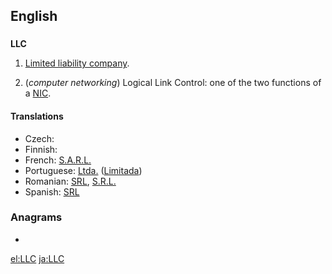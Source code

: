 {{wikipedia}}
==English==

==={{initialism}}===
'''LLC'''

# {{business|legal}} [[limited liability company|Limited liability company]].
# (''computer networking'') Logical Link Control: one of the two functions of a [[NIC]].

====Translations====
{{trans-top|Limited Liability Company}}
* Czech: {{t|cs|s r.o.}}
* Finnish: {{t+|fi|Oy}}
* French: [[S.A.R.L.]]
* Portuguese: [[Ltda.]] ([[Limitada]])
* Romanian: [[SRL]], [[S.R.L.]]
* Spanish: [[SRL]]
{{trans-mid}}
{{trans-bottom}}

===Anagrams===
* {{alphagram|[[CLL#English|CLL]]}}

[[el:LLC]]
[[ja:LLC]]